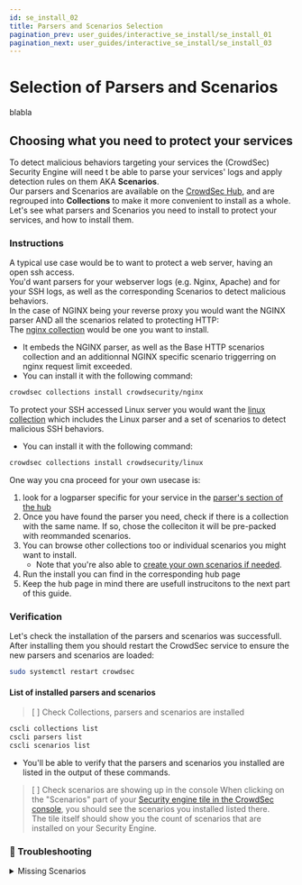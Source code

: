 ```yaml
---
id: se_install_02
title: Parsers and Scenarios Selection
pagination_prev: user_guides/interactive_se_install/se_install_01
pagination_next: user_guides/interactive_se_install/se_install_03
---
```



# Selection of Parsers and Scenarios

blabla

## Choosing what you need to protect your services

To detect malicious behaviors targeting your services the (CrowdSec) Security Engine will need t be able to parse your services' logs and apply detection rules on them AKA **Scenarios**.  
Our parsers and Scenarios are available on the [CrowdSec Hub](https://hub.crowdsec.net/), and are regrouped into **Collections** to make it more convenient to install as a whole.
Let's see what parsers and Scenarios you need to install to protect your services, and how to install them.

### Instructions

A typical use case would be to want to protect a web server, having an open ssh access.  
You'd want parsers for your webserver logs (e.g. Nginx, Apache) and for your SSH logs, as well as the corresponding Scenarios to detect malicious behaviors.  
In the case of NGINX being your reverse proxy you would want the NGINX parser AND all the scenarios related to protecting HTTP:   
The [nginx collection](https://app.crowdsec.net/hub/author/crowdsecurity/collections/nginx) would be one you want to install.  
- It embeds the NGINX parser, as well as the Base HTTP scenarios collection and an additionnal NGINX specific scenario triggerring on nginx request limit exceeded.
- You can install it with the following command:
```bash 
crowdsec collections install crowdsecurity/nginx
``` 

To protect your SSH accessed Linux server you would want the [linux collection](https://app.crowdsec.net/hub/author/crowdsecurity/collections/linux) which includes the Linux parser and a set of scenarios to detect malicious SSH behaviors.
- You can install it with the following command:
```bash
crowdsec collections install crowdsecurity/linux
```

One way you cna proceed for your own usecase is:
1. look for a logparser specific for your service in the [parser's section of the hub](https://app.crowdsec.net/hub/log-parsers)
2. Once you have found the parser you need, check if there is a collection with the same name. If so, chose the colleciton it will be pre-packed with reommanded scenarios.
3. You can browse other collections too or individual scenarios you might want to install. 
    - Note that you're also able to [create your own scenarios if needed](https://doc.crowdsec.net/docs/next/log_processor/parsers/intro).
4. Run the install you can find in the corresponding hub page
5. Keep the hub page in mind there are usefull instrucitons to the next part of this guide.

### Verification

Let's check the installation of the parsers and scenarios was successfull.  
After installing them you should restart the CrowdSec service to ensure the new parsers and scenarios are loaded:
```bash
sudo systemctl restart crowdsec
``` 

#### List of installed parsers and scenarios

> [ ]  Check Collections, parsers and scenarios are installed
```bash
cscli collections list
cscli parsers list
cscli scenarios list
``` 
- You'll be able to verify that the parsers and scenarios you installed are listed in the output of these commands.

> [ ]  Check scenarios are showing up in the console
When clicking on the "Scenarios" part of your [Security engine tile in the CrowdSec console](https://app.crowdsec.net/security-engines), you should see the scenarios you installed listed there.   
The tile itself should show you the count of scenarios that are installed on your Security Engine.

### 🚨 Troubleshooting

<details>
    <summary>Missing Scenarios</summary>
    
    @seb @laurence any reason why a scenario or colleciton would not install ? folder issue ? config ?
</details>